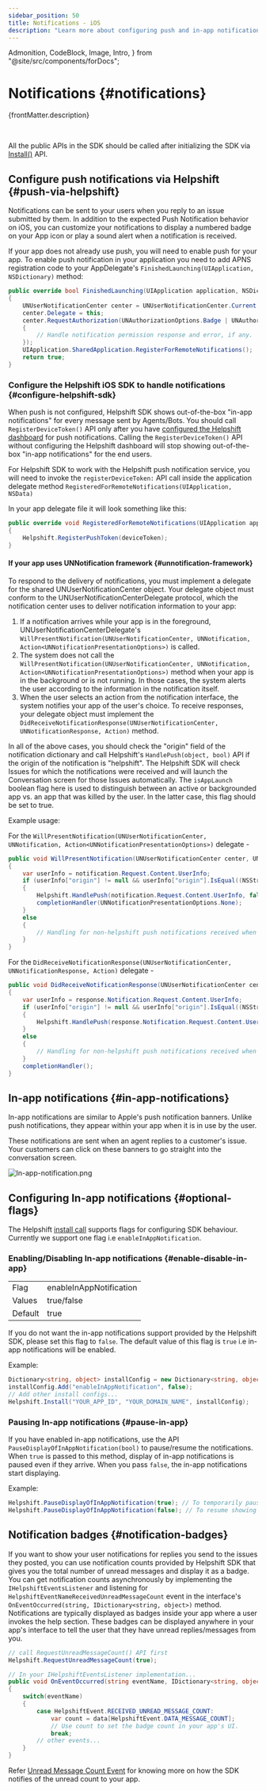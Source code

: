 ```yaml
---
sidebar_position: 50
title: Notifications - iOS
description: "Learn more about configuring push and in-app notifications in your Xamarin iOS app."
---
```


  Admonition,
  CodeBlock,
  Image,
  Intro,
} from "@site/src/components/forDocs";


# Notifications {#notifications}

<Intro>{frontMatter.description}</Intro>

<br/>
<Admonition type="info" title="Note">

All the public APIs in the SDK should be called after initializing the SDK via [Install()](/sdkx-xamarin/getting-started#initialize) API.

</Admonition>

## Configure push notifications via Helpshift {#push-via-helpshift}

Notifications can be sent to your users when you reply to an issue submitted by them. In addition to the expected Push Notification behavior on iOS, you can customize your notifications to display a numbered badge on your App icon or play a sound alert when a notification is received.

If your app does not already use push, you will need to enable push for your app. To enable push notification in your application you need to add APNS registration code to your AppDelegate's `FinishedLaunching(UIApplication, NSDictionary)` method:

```csharp
public override bool FinishedLaunching(UIApplication application, NSDictionary launchOptions)
{
    UNUserNotificationCenter center = UNUserNotificationCenter.Current;
    center.Delegate = this;
    center.RequestAuthorization(UNAuthorizationOptions.Badge | UNAuthorizationOptions.Sound | UNAuthorizationOptions.Alert, (granted, error) =>
    {
        // Handle notification permission response and error, if any.
    });
    UIApplication.SharedApplication.RegisterForRemoteNotifications();
    return true;
}
```

<ConfigurePushNotificationsiOS />

### Configure the Helpshift iOS SDK to handle notifications {#configure-helpshift-sdk}

<Admonition type="info" title="Note">

When push is not configured, Helpshift SDK shows out-of-the-box "in-app notifications" for every message sent by Agents/Bots.
You should call `RegisterDeviceToken()` API only after you have [configured the Helpshift dashboard](#configure-helpshift-push-admin) for push notifications. Calling the `RegisterDeviceToken()` API without configuring the Helpshift dashboard will stop showing out-of-the-box "in-app notifications" for the end users.

</Admonition>

For Helpshift SDK to work with the Helpshift push notification service, you will need to invoke the `registerDeviceToken:` API call inside the application delegate method `RegisteredForRemoteNotifications(UIApplication, NSData)`

In your app delegate file it will look something like this:

```csharp
public override void RegisteredForRemoteNotifications(UIApplication application, NSData deviceToken)
{
    Helpshift.RegisterPushToken(deviceToken);
}
```

#### If your app uses UNNotification framework {#unnotification-framework}

To respond to the delivery of notifications, you must implement a delegate for the shared UNUserNotificationCenter object. Your delegate object must conform to the UNUserNotificationCenterDelegate protocol, which the notification center uses to deliver notification information to your app:

1. If a notification arrives while your app is in the foreground, UNUserNotificationCenterDelegate's `WillPresentNotification(UNUserNotificationCenter, UNNotification, Action<UNNotificationPresentationOptions>)` is called.
1. The system does not call the `WillPresentNotification(UNUserNotificationCenter, UNNotification, Action<UNNotificationPresentationOptions>)` method when your app is in the background or is not running. In those cases, the system alerts the user according to the information in the notification itself.
1. When the user selects an action from the notification interface, the system notifies your app of the user's choice. To receive responses, your delegate object must implement the `DidReceiveNotificationResponse(UNUserNotificationCenter, UNNotificationResponse, Action)` method.

In all of the above cases, you should check the "origin" field of the notification dictionary and call Helpshift's `HandlePush(object, bool)` API if the origin of the notification is "helpshift". The Helpshift SDK will check Issues for which the notifications were received and will launch the Conversation screen for those Issues automatically. The `isAppLaunch` boolean flag here is used to distinguish between an active or backgrounded app vs. an app that was killed by the user. In the latter case, this flag should be set to true.

Example usage:

For the `WillPresentNotification(UNUserNotificationCenter, UNNotification, Action<UNNotificationPresentationOptions>)` delegate -

```csharp
public void WillPresentNotification(UNUserNotificationCenter center, UNNotification notification, Action<UNNotificationPresentationOptions> completionHandler)
{
    var userInfo = notification.Request.Content.UserInfo;
    if (userInfo["origin"] != null && userInfo["origin"].IsEqual((NSString)"helpshift"))
    {
        Helpshift.HandlePush(notification.Request.Content.UserInfo, false);
        completionHandler(UNNotificationPresentationOptions.None);
    }
    else
    {
        // Handling for non-helpshift push notifications received when app is in foreground
    }
}
```

For the `DidReceiveNotificationResponse(UNUserNotificationCenter, UNNotificationResponse, Action)` delegate -

```csharp
public void DidReceiveNotificationResponse(UNUserNotificationCenter center, UNNotificationResponse response, Action completionHandler)
{
    var userInfo = response.Notification.Request.Content.UserInfo;
    if (userInfo["origin"] != null && userInfo["origin"].IsEqual((NSString)"helpshift"))
    {
        Helpshift.HandlePush(response.Notification.Request.Content.UserInfo, true);
    }
    else
    {
        // Handling for non-helpshift push notifications received when app is in background or killed
    }
    completionHandler();
}
```

## In-app notifications {#in-app-notifications}

In-app notifications are similar to Apple's push notification banners. Unlike push notifications, they appear within your app when it is in use by the user.

These notifications are sent when an agent replies to a customer's issue. Your customers can click on these banners to go straight into the conversation screen.

<Image
  src="/static/books/sdkx_ios/In-app-notification.png"
  width="half"
  alt="In-app-notification.png"
/>

## Configuring In-app notifications {#optional-flags}

The Helpshift [install call](/sdkx-xamarin/getting-started#initialize) supports flags for configuring SDK behaviour. Currently we support one flag i.e `enableInAppNotification`.

### Enabling/Disabling In-app notifications {#enable-disable-in-app}

<div className="compact ">

|         |                         |
| ------- | ----------------------- |
| Flag    | enableInAppNotification |
| Values  | true/false              |
| Default | true                    |

</div>

If you do not want the in-app notifications support provided by the Helpshift SDK, please set this flag to `false`. The default value of this flag is `true` i.e in-app notifications will be enabled.

Example:

```csharp
Dictionary<string, object> installConfig = new Dictionary<string, object>();
installConfig.Add("enableInAppNotification", false);
// Add other install configs...
Helpshift.Install("YOUR_APP_ID", "YOUR_DOMAIN_NAME", installConfig);
```

### Pausing In-app notifications {#pause-in-app}

If you have enabled in-app notifications, use the API `PauseDisplayOfInAppNotification(bool)` to pause/resume the notifications. When `true` is passed to this method, display of in-app notifications is paused even if they arrive. When you pass `false`, the in-app notifications start displaying.

Example:

```csharp
Helpshift.PauseDisplayOfInAppNotification(true); // To temporarily pause in-app notifications
Helpshift.PauseDisplayOfInAppNotification(false); // To resume showing the in-app notifications
```

## Notification badges {#notification-badges}

If you want to show your user notifications for replies you send to the issues they posted, you can use notification counts provided by Helpshift SDK that gives you the total number of unread messages and display it as a badge.
You can get notification counts asynchronously by implementing the `IHelpshiftEventsListener` and listening for `HelpshiftEventNameReceivedUnreadMessageCount` event in the interface's `OnEventOccurred(string, IDictionary<string, object>)` method.
Notifications are typically displayed as badges inside your app where a user invokes the help section.
These badges can be displayed anywhere in your app's interface to tell the user that they have unread replies/messages from you.

```csharp
// call RequestUnreadMessageCount() API first
Helpshift.RequestUnreadMessageCount(true);

// In your IHelpshiftEventsListener implementation...
public void OnEventOccurred(string eventName, IDictionary<string, object> data)
{
    switch(eventName)
    {
        case HelpshiftEvent.RECEIVED_UNREAD_MESSAGE_COUNT:
            var count = data[HelpshiftEvent.DATA_MESSAGE_COUNT];
            // Use count to set the badge count in your app's UI.
            break;
        // other events...
    }
}
```

Refer [Unread Message Count Event](/sdkx-xamarin/delegates/#unread-message-count) for knowing more on how the SDK notifies of the unread count to your app.
